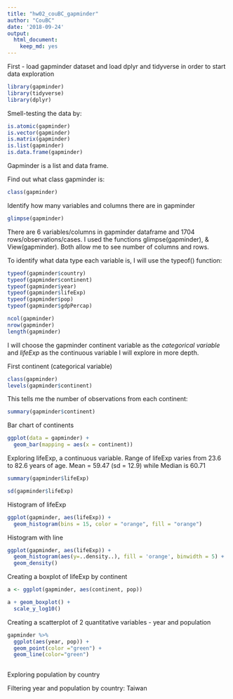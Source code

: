 ```yaml
---
title: "hw02_couBC_gapminder"
author: "CouBC"
date: '2018-09-24'
output: 
  html_document: 
    keep_md: yes
---
```


First - load gapminder dataset and load dplyr and tidyverse in order to start data exploration
```r
library(gapminder)
library(tidyverse)
library(dplyr)

```

Smell-testing the data by:
```r
is.atomic(gapminder)
is.vector(gapminder)
is.matrix(gapminder)
is.list(gapminder)
is.data.frame(gapminder)
```
Gapminder is a list and data frame.


Find out what class gapminder is:

```r
class(gapminder)
```

Identify how many variables and columns there are in gapminder

```r
glimpse(gapminder)

```

There are 6 variables/columns in gapminder dataframe and 1704 rows/observations/cases. I used the functions glimpse(gapminder), & View(gapminder). Both allow me to see number of columns and rows.


To identify what data type each variable is, I will use the typeof() function:
```r
typeof(gapminder$country)
typeof(gapminder$continent)
typeof(gapminder$year)
typeof(gapminder$lifeExp)
typeof(gapminder$pop)
typeof(gapminder$gdpPercap)

ncol(gapminder)
nrow(gapminder)
length(gapminder)


```

I will choose the gapminder continent variable as the *categorical variable* and *lifeExp* as the continuous variable I will explore in more depth.

First continent (categorical variable)

```r
class(gapminder)
levels(gapminder$continent)

```


This tells me the number of observations from each continent:

```r
summary(gapminder$continent)
```

Bar chart of continents

```r
ggplot(data = gapminder) + 
  geom_bar(mapping = aes(x = continent))
```


Exploring lifeExp, a continuous variable. Range of lifeExp varies from 23.6 to 82.6 years of age. Mean = 59.47 (sd = 12.9) while Median is 60.71

```r
summary(gapminder$lifeExp)

sd(gapminder$lifeExp)
```



Histogram of lifeExp

```r
ggplot(gapminder, aes(lifeExp)) +
  geom_histogram(bins = 15, color = "orange", fill = "orange")
```


Histogram with line 

```r
ggplot(gapminder, aes(lifeExp)) +
  geom_histogram(aes(y=..density..), fill = 'orange', binwidth = 5) +
  geom_density()
```

Creating a boxplot of lifeExp by continent

```r
a <- ggplot(gapminder, aes(continent, pop))

```

```r
a + geom_boxplot() +
  scale_y_log10()
```

Creating a scatterplot of 2 quantitative variables - year and population

```r
gapminder %>% 
  ggplot(aes(year, pop)) +
  geom_point(color ="green") +
  geom_line(color="green") 
  
```

Exploring population by country




Filtering year and population by country: Taiwan



